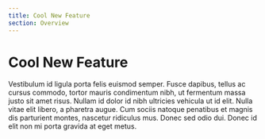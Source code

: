 ```yaml
---
title: Cool New Feature
section: Overview
---
```


# Cool New Feature

Vestibulum id ligula porta felis euismod semper. Fusce dapibus, tellus ac cursus commodo, tortor mauris condimentum nibh, ut fermentum massa justo sit amet risus. Nullam id dolor id nibh ultricies vehicula ut id elit. Nulla vitae elit libero, a pharetra augue. Cum sociis natoque penatibus et magnis dis parturient montes, nascetur ridiculus mus. Donec sed odio dui. Donec id elit non mi porta gravida at eget metus.
